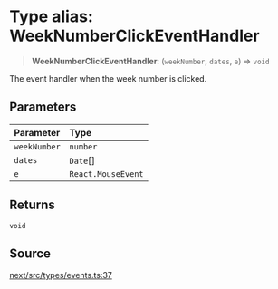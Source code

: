 # Type alias: WeekNumberClickEventHandler

> **WeekNumberClickEventHandler**: (`weekNumber`, `dates`, `e`) => `void`

The event handler when the week number is clicked.

## Parameters

| Parameter | Type |
| :------ | :------ |
| `weekNumber` | `number` |
| `dates` | `Date`[] |
| `e` | `React.MouseEvent` |

## Returns

`void`

## Source

[next/src/types/events.ts:37](https://github.com/gpbl/react-day-picker/blob/56bfb649e/next/src/types/events.ts#L37)
